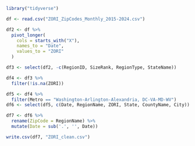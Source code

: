 ```r
library("tidyverse")
```

```r
df <- read.csv("ZORI_ZipCodes_Monthly_2015-2024.csv")
```

```r
df2 <- df %>%
  pivot_longer(
    cols = starts_with("X"),
    names_to = "Date",
    values_to = "ZORI"
  )
```

```r
df3 <- select(df2, -c(RegionID, SizeRank, RegionType, StateName))
```

```r
df4 <- df3 %>%
  filter(!is.na(ZORI))
```

```r
df5 <- df4 %>%
  filter(Metro == "Washington-Arlington-Alexandria, DC-VA-MD-WV")
df6 <- select(df5, c(Date, RegionName, ZORI, State, CountyName, City))
```

```r
df7 <- df6 %>%
  rename(ZipCode = RegionName) %>%
  mutate(Date = sub('.', '', Date))
```

```r
write.csv(df7, "ZORI_clean.csv")
```

